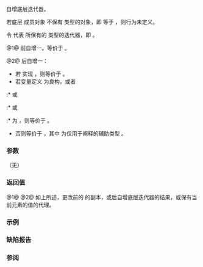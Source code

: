 {{cpp/iterator/common_iterator/title|1=operator++}}
{{cpp/iterator/common_iterator/navbar}}
{{dcl begin}}
{{dcl|num=1|since=c++20|1=
constexpr common_iterator&amp; operator++();
}}
{{dcl|num=2|since=c++20|1=
constexpr decltype(auto) operator++( int );
}}
{{dcl h|辅助类型}}
{{dcl|num=3|notes={{mark expos}}|1=
class /*postfix_proxy*/ {
    std::iter_value_t&lt;I&gt; keep_;
    constexpr postfix_proxy(std::iter_reference_t&lt;I&gt;&amp;&amp; x)
        : keep_(std::forward&lt;std::iter_reference_t&lt;I&gt;&gt;(x)) {}
public:
    constexpr const std::iter_value_t&lt;I&gt;&amp; operator*() const noexcept {
        return keep_;
    }
};
}}
{{dcl end}}

自增底层迭代器。

若底层 {{lc|std::variant}} 成员对象 {{tt|''var''}} 不保有 {{tt|I}} 类型的对象，即 {{c|std::holds_alternative&lt;I&gt;(var)}} 等于 {{c|false}}，则行为未定义。

令 {{tt|it}} 代表 {{tt|''var''}} 所保有的 {{tt|I}} 类型的迭代器，即 {{c|std::get&lt;I&gt;(var)}}。

@1@ 前自增一。等价于 {{c|++it; return *this;}}。

@2@ 后自增一：
* 若 {{c|I}} 实现 {{lconcept|forward_iterator}}，则等价于 {{c|1=auto tmp = *this; ++*this; return tmp; }}。
* 若变量定义 {{c|1=auto&amp;&amp; ref = *it++;}} 为良构，或者
:* {{c|std::indirectly_readable&lt;I&gt;}} 或
:* {{c|std::constructible_from&lt;std::iter_value_t&lt;I&gt;, std::iter_reference_t&lt;I&gt;&gt;}} 或
:* {{c|std::move_constructible&lt;std::iter_value_t&lt;I&gt;&gt;}}
为 {{c|false}}，则等价于 {{c|return it++;}}。
* 否则等价于 {{c|postfix_proxy p(**this); ++*this; return p; }}，其中 {{tt|''postfix_proxy''}} 为仅用于阐释的辅助类型 {{v|3}}。

===参数===
（无）

===返回值===
@1@ {{c|*this}}
@2@ 如上所述，更改前的 {{c|*this}} 的副本，或后自增底层迭代器的结果，或保有当前元素的值的代理。

===示例===
{{example
|code=
#include &lt;algorithm&gt;
#include &lt;initializer_list&gt;
#include &lt;iostream&gt;
#include &lt;iterator&gt;

int main()
{
    const auto il = {1, 2, 3, 4, 5, 6};

    using CI = std::common_iterator&lt;
                   std::counted_iterator&lt;std::initializer_list&lt;int&gt;::iterator&gt;,
                   std::default_sentinel_t
                   &gt;;

    CI first{std::counted_iterator{std::begin(il), std::ssize(il) - 2}&lt;!----&gt;};

    for (; first != std::default_sentinel; ++first)
        std::cout &lt;&lt; *first &lt;&lt; ' ';
    std::cout &lt;&lt; '\n';
}
|output=
1 2 3 4
}}

===缺陷报告===
{{dr list begin}}
{{dr list item|paper=P2259R1|std=C++20|before=后自增在更多场合舍弃其结果|after=用代理类保有结果}}
{{dr list item|wg=lwg|dr=3546|std=C++20|before=代理对象的初始化有时非良构|after=调整了场合与定义}}
{{dr list item|wg=lwg|dr=3574|std=C++20|before={{tt|variant}} 为完全 constexpr (P2231R1) 但 {{tt|common_iterator}} 不是|after=亦使之为 constexpr}}
{{dr list item|wg=lwg|dr=3595|std=C++20|before=代理类型的函数缺少 constexpr 与 noexcept|after=已添加}}
{{dr list end}}

===参阅===
{{dsc begin}}
{{dsc inc|cpp/iterator/adaptor/dsc operator-|common_iterator}}
{{dsc end}}

{{langlinks|de|en|es|fr|it|ja|pt|ru}}